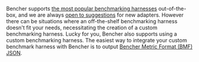 Bencher supports [the most popular benchmarking harnesses][adapters] out-of-the-box,
and we are always [open to suggestions][github issue] for new adapters.
However there can be situations where an off-the-shelf benchmarking harness doesn't fit your needs,
necessitating the creation of a custom benchmarking harness.
Lucky for you, Bencher also supports using a custom benchmarking harness.
The easiest way to integrate your custom benchmark harness with Bencher
is to output [Bencher Metric Format (BMF) JSON][bmf].

[github issue]: https://github.com/bencherdev/bencher/issues/new?title=Add+new+adapter

[adapters]: /docs/explanation/adapters/
[bmf]: /docs/reference/bencher-metric-format/